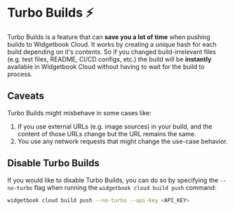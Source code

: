 # Turbo Builds ⚡

Turbo Builds is a feature that can **save you a lot of time** when pushing builds to Widgetbook Cloud. It works by creating a unique hash for each build depending on it's contents. So if you changed build-irrelevant files (e.g. test files, README, CI/CD configs, etc.) the build will be **instantly** available in Widgetbook Cloud without having to wait for the build to process.

## Caveats

Turbo Builds might misbehave in some cases like:

1. If you use external URLs (e.g. image sources) in your build, and the content of those URLs change but the URL remains the same.
1. You use any network requests that might change the use-case behavior.

## Disable Turbo Builds

If you would like to disable Turbo Builds, you can do so by specifying the `--no-turbo` flag when running the `widgetbook cloud build push` command:

```bash
widgetbook cloud build push --no-turbo --api-key <API_KEY>
```
